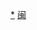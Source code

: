 <div style="position: relative" class="center">
{{Image label begin|image=Administrative Division Fuzhou prfc map.png|width={{{1|800}}}|link=}} 
{{Image label|x=1500|y=1000|scale={{{1|800}}}/3600|text=[[鼓楼区 (福州市)|<span style="color: black;">'''①'''</span>]]}}
{{Image label|x=1560|y=1060|scale={{{1|800}}}/3600|text=[[台江区|<span style="color: black;">'''②'''</span>]]}}
{{Image label|x=1520|y=1130|scale={{{1|800}}}/3600|text=[[仓山区|<span style="color: black;font-size:smaller;">'''仓山区'''</span>]]}}
{{Image label|x=1820|y=980|scale={{{1|800}}}/3600|text=[[马尾区|<span style="color: black;">'''马尾区'''</span>]]}}
{{Image label|x=1480|y=780|scale={{{1|800}}}/3600|text=[[晋安区|<span style="color: black;">'''晋安区'''</span>]]}}
{{Image label|x=1850|y=1300|scale={{{1|800}}}/3600|text=[[长乐区|<span style="color: black;">'''长乐区'''</span>]]}}
{{Image label|x=1110|y=890|scale={{{1|800}}}/3600|text=[[闽侯县|<span style="color: black;">'''闽侯县'''</span>]]}}
{{Image label|x=1850|y=620|scale={{{1|800}}}/3600|text=[[连江县|<span style="color: black;">'''连江县'''</span>]]}}
{{Image label|x=1690|y=250|scale={{{1|800}}}/3600|text=[[罗源县|<span style="color: black;">'''罗源县'''</span>]]}}
{{Image label|x=590|y=820|scale={{{1|800}}}/3600|text=[[闽清县|<span style="color: black;">'''闽清县'''</span>]]}}
{{Image label|x=650|y=1450|scale={{{1|800}}}/3600|text=[[永泰县|<span style="color: black;">'''永泰县'''</span>]]}}
{{Image label|x=2310|y=1950|scale={{{1|800}}}/3600|text={{vtext|[[平潭县|<span style="color: black;">'''平潭县'''</span>]]}}}}
{{Image label|x=1560|y=1800|scale={{{1|800}}}/3600|text=[[福清市|<span style="color: black;">'''福清市'''</span>]]}}
{{Image label|x=800|y=1950|scale={{{1|800}}}/3600|text=[[鼓楼区 (福州市)|<span style="color: black;">'''① 鼓楼区'''</span>]]}}
{{Image label|x=800|y=2030|scale={{{1|800}}}/3600|text=[[台江区|<span style="color: black;">'''② 台江区'''</span>]]}}
{{Image label|x=200|y=2400|scale={{{1|800}}}/3600|text=<span style="color: black;font-size:smaller;">'''注：连江县的马祖乡，长乐区的白犬列岛未实际管治。'''</span>}}
</div>
<noinclude>
[[Category:福州市行政区划|*]]
[[Category:中华人民共和国地级行政区划图|闽]]
</noinclude>